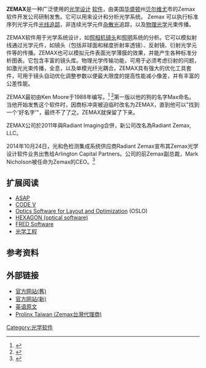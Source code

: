 '''ZEMAX'''是一种广泛使用的[[光学设计|光学设计]] [[软件|软件]]，由美国[[华盛顿|华盛顿]]州[[贝尔维尤|贝尔维尤]]市的Zemax软件开发公司研制发售。它可以用来设计和分析光学系统。 Zemax 可以执行标准序列光学元件[[光线追踪|光线追踪]]，非连续光学元件[[杂散光|杂散光]]追踪，以及[[物理光学|物理光学]]光束传播。

ZEMAX软件用于光学系统设计，如[[照相机镜头|照相机镜头]]和[[照明|照明]]系统的分析。它可以模拟射线通过光学元件，如镜头（包括非球面和梯度折射率透镜）、反射镜、衍射光学元件等的传播。ZEMAX也可以模拟元件表面光学薄膜的效果，并能产生各种标准分析图表。它包含丰富的镜头库。物理光学传输功能，可用于必须考虑衍射的问题，如激光光束传播，全息，以及单模光纤光耦合。ZEMAX具有强大的优化工具套件，可用于镜头自动优化调整参数以便最大限度的提高性能减小像差，并有丰富的公差性能。

ZEMAX最初由Ken Moore于1988年编写。<ref>{{cite web |url=http://www.zemax.com/kb/articles/98/1/Why-is-it-called-ZEMAX/Page1.html |title=Why is it called ZEMAX? |first=Ken |last=Moore |date=2006-04-21 |work=ZEMAX Users' Knowledge Base |accessdate=2008-05-30 |deadurl=yes |archiveurl=https://web.archive.org/web/20080512200132/http://www.zemax.com/kb/articles/98/1/Why-is-it-called-ZEMAX/Page1.html |archivedate=2008-05-12 }}</ref> <ref>{{cite web |url=http://zemax-taiwan.blogspot.tw/2015/06/why-is-it-called-zemax.html |title=為什麼命名為Zemax？ |work=台灣普林克斯Zemax知識庫 |access-date=2015-06-11 |archive-date=2016-03-31 |archive-url=https://web.archive.org/web/20160331173817/http://zemax-taiwan.blogspot.tw/2015/06/why-is-it-called-zemax.html |dead-url=no }}</ref>第一版以他的狗的名字Max命名。当他开始发售这个软件时，因商标冲突被迫临时改名为ZEMAX，直到他可以"找到一个'好名字'"，最终不了了之。ZEMAX就保留了下来。

ZEMAX公司於2011年與Radiant Imaging合併，新公司改名為Radiant Zemax, LLC。

2014年10月24日，光和色检测集成系统供应商Radiant Zemax宣布其Zemax光学设计软件业务出售给Arlington Capital Partners。公司的前Zemax副总裁，Mark Nicholson被任命为Zemax的CEO。<ref>{{cite web|url=http://www.zemax.cn.com/about-us/news/new-article|title=Radiant Zemax宣布出售Zemax|deadurl=yes|archiveurl=https://web.archive.org/web/20150217023405/http://www.zemax.cn.com/about-us/news/new-article|archivedate=2015-02-17|accessdate=2015-05-03}}</ref>

==扩展阅读==
*[[ASAP|ASAP]]
*[[CODE_V|CODE V]]
*[[Optics_Software_for_Layout_and_Optimization|Optics Software for Layout and Optimization]] (OSLO)
*[[HEXAGON_(optical_software)|HEXAGON (optical software)]]
*[[FRED_Software|FRED Software]]
*[[光学工程|光学工程]]

==参考资料==
{{reflist}}

==外部链接==
*[http://www.radiantzemax.com 官方网站(舊)] {{Wayback|url=http://www.radiantzemax.com/ |date=20191206130230 }}
*[http://www.zemax.com 官方网站(新)] {{Wayback|url=http://www.zemax.com/ |date=20060811215604 }}
*[http://en.wikipedia.org/wiki/Zemax 英语原文] {{Wayback|url=http://en.wikipedia.org/wiki/Zemax |date=20220102122218 }}
*[https://web.archive.org/web/20150312133756/http://www.prolinx.com.tw/ Prolinx Taiwan (Zemax台灣代理商)]


[[Category:光学软件|Category:光学软件]]
